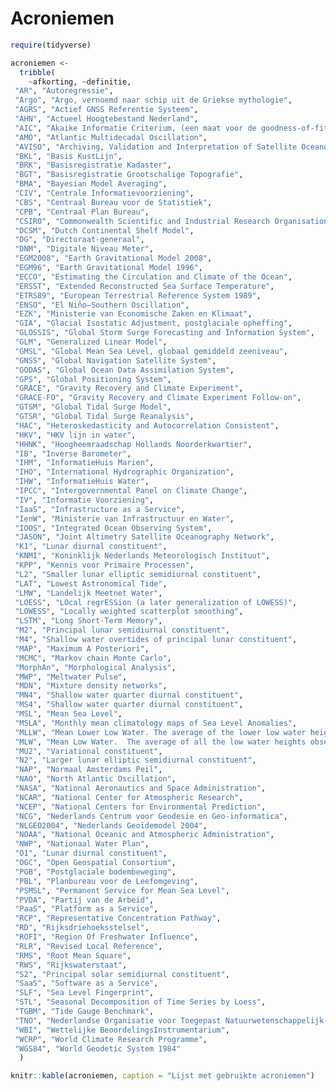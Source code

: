 # Acroniemen

```r
require(tidyverse)
```



```r

acroniemen <- 
  tribble(
    ~afkorting, ~definitie,
 "AR", "Autoregressie",
 "Argo", "Argo, vernoemd naar schip uit de Griekse mythologie",
 "AGRS", "Actief GNSS Referentie Systeem",
 "AHN", "Actueel Hoogtebestand Nederland",
 "AIC", "Akaike Informatie Criterium, (een maat voor de goodness-of-fit van een model)",
 "AMO", "Atlantic Multidecadal Oscillation",
 "AVISO", "Archiving, Validation and Interpretation of Satellite Oceanographic data",
 "BKL", "Basis KustLijn",
 "BRK", "Basisregistratie Kadaster",
 "BGT", "Basisregistratie Grootschalige Topografie",
 "BMA", "Bayesian Model Averaging",
 "CIV", "Centrale Informatievoorziening",
 "CBS", "Centraal Bureau voor de Statistiek",
 "CPB", "Centraal Plan Bureau",
 "CSIRO", "Commonwealth Scientific and Industrial Research Organisation",
 "DCSM", "Dutch Continental Shelf Model",
 "DG", "Directoraat-generaal",
 "DNM", "Digitale Niveau Meter",
 "EGM2008", "Earth Gravitational Model 2008",
 "EGM96", "Earth Gravitational Model 1996",
 "ECCO", "Estimating the Circulation and Climate of the Ocean",
 "ERSST", "Extended Reconstructed Sea Surface Temperature",
 "ETRS89", "European Terrestrial Reference System 1989",
 "ENSO", "El Niño–Southern Oscillation",
 "EZK", "Ministerie van Economische Zaken en Klimaat",
 "GIA", "Glacial Isostatic Adjustment, postglaciale opheffing",
 "GLOSSIS", "Global Storm Surge Forecasting and Information System",
 "GLM", "Generalized Linear Model",
 "GMSL", "Global Mean Sea Level, globaal gemiddeld zeeniveau",
 "GNSS", "Global Navigation Satellite System",
 "GODAS", "Global Ocean Data Assimilation System",
 "GPS", "Global Positioning System",
 "GRACE", "Gravity Recovery and Climate Experiment",
 "GRACE-FO", "Gravity Recovery and Climate Experiment Follow-on",
 "GTSM", "Global Tidal Surge Model",
 "GTSR", "Global Tidal Surge Reanalysis",
 "HAC", "Heteroskedasticity and Autocorrelation Consistent",
 "HKV", "HKV lijn in water",
 "HHNK", "Hoogheemraadschap Hollands Noorderkwartier",
 "IB", "Inverse Barometer",
 "IHM", "InformatieHuis Marien",
 "IHO", "International Hydrographic Organization",
 "IHW", "InformatieHuis Water",
 "IPCC", "Intergovernmental Panel on Climate Change",
 "IV", "Informatie Voorziening",
 "IaaS", "Infrastructure as a Service",
 "IenW", "Ministerie van Infrastructuur en Water",
 "IOOS", "Integrated Ocean Observing System",
 "JASON", "Joint Altimetry Satellite Oceanography Network",
 "K1", "Lunar diurnal constituent",
 "KNMI", "Koninklijk Nederlands Meteorologisch Instituut",
 "KPP", "Kennis voor Primaire Processen",
 "L2", "Smaller lunar elliptic semidiurnal constituent",
 "LAT", "Lowest Astronomical Tide",
 "LMW", "Landelijk Meetnet Water",
 "LOESS", "LOcal regrESSion (a later generalization of LOWESS)",
 "LOWESS", "Locally weighted scatterplot smoothing",
 "LSTM", "Long Short-Term Memory",
 "M2", "Principal lunar semidiurnal constituent",
 "M4", "Shallow water overtides of principal lunar constituent",
 "MAP", "Maximum A Posteriori",
 "MCMC", "Markov chain Monte Carlo",
 "MorphAn", "Morphological Analysis",
 "MWP", "Meltwater Pulse",
 "MDN", "Mixture density networks",
 "MN4", "Shallow water quarter diurnal constituent",
 "MS4", "Shallow water quarter diurnal constituent",
 "MSL", "Mean Sea Level",
 "MSLA", "Monthly mean climatology maps of Sea Level Anomalies",
 "MLLW", "Mean Lower Low Water. The average of the lower low water height of each tidal day observed over the National Tidal Datum Epoch. https://tidesandcurrents.noaa.gov/datum_options.html",
 "MLW", "Mean Low Water.  The average of all the low water heights observed over the National Tidal Datum Epoch. https://tidesandcurrents.noaa.gov/datum_options.html",
 "MU2", "Variational constituent",
 "N2", "Larger lunar elliptic semidiurnal constituent",
 "NAP", "Normaal Amsterdams Peil",
 "NAO", "North Atlantic Oscillation",
 "NASA", "National Aeronautics and Space Administration",
 "NCAR", "National Center for Atmospheric Research",
 "NCEP", "National Centers for Environmental Prediction",
 "NCG", "Nederlands Centrum voor Geodesie en Geo-informatica",
 "NLGEO2004", "Nederlands Geoïdemodel 2004",
 "NOAA", "National Oceanic and Atmospheric Administration",
 "NWP", "Nationaal Water Plan",
 "O1", "Lunar diurnal constituent",
 "OGC", "Open Geospatial Consortium",
 "PGB", "Postglaciale bodembeweging",
 "PBL", "Planbureau voor de Leefomgeving",
 "PSMSL", "Permanent Service for Mean Sea Level",
 "PVDA", "Partij van de Arbeid",
 "PaaS", "Platform as a Service",
 "RCP", "Representative Concentration Pathway",
 "RD", "Rijksdriehoeksstelsel",
 "ROFI", "Region Of Freshwater Influence",
 "RLR", "Revised Local Reference",
 "RMS", "Root Mean Square",
 "RWS", "Rijkswaterstaat",
 "S2", "Principal solar semidiurnal constituent",
 "SaaS", "Software as a Service",
 "SLF", "Sea Level Fingerprint",
 "STL", "Seasonal Decomposition of Time Series by Loess",
 "TGBM", "Tide Gauge Benchmark",
 "TNO", "Nederlandse Organisatie voor Toegepast Natuurwetenschappelijk Onderzoek",
 "WBI", "Wettelijke BeoordelingsInstrumentarium",
 "WCRP", "World Climate Research Programme",
 "WGS84", "World Geodetic System 1984"
  )

knitr::kable(acroniemen, caption = "Lijst met gebruikte acroniemen")
```
